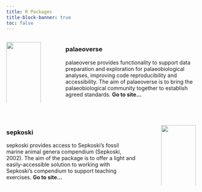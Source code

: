 ```yaml
---
title: R Packages
title-block-banner: true
toc: false
---
```


::: columns
::: {.column width="20%"}
[![](images/palaeoverse-pkg.png){fig-align="left" width="100%"}](https://github.com/palaeoverse-community/palaeoverse)
:::

::: {.column width="5%"}
<!-- empty column to create gap -->
:::

::: {.column width="75%"}
::: justify
### <a href="http://palaeoverse.org" style="text-decoration: none">**palaeoverse**</a>

palaeoverse provides functionality to support data preparation and exploration for palaeobiological analyses, improving code reproducibility and accessibility. The aim of palaeoverse is to bring the palaeobiological community together to establish agreed standards. <a href="http://palaeoverse.org" style="text-decoration: none">**Go to site...**</a>
:::
:::
:::

<br>

::: columns
::: {.column width="75%"}
::: justify
### <a href="http://sepkoski.palaeoverse.org" style="text-decoration: none">**sepkoski**</a>

sepkoski provides access to Sepkoski's fossil marine animal genera compendium (Sepkoski, 2002). The aim of the package is to offer a light and easily-accessible solution to working with Sepkoski's compendium to support teaching exercises. <a href="http://sepkoski.palaeoverse.org" style="text-decoration: none">**Go to site...**</a>
:::
:::

::: {.column width="5%"}
<!-- empty column to create gap -->
:::

::: {.column width="20%"}
[![](images/sepkoski-pkg.png){fig-align="left" width="100%"}](https://sepkoski.palaeoverse.org)
:::
:::
